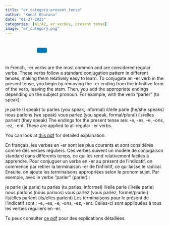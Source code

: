```yaml
---
title: "er_category-present_tense"
author: "Kunal Khurana"
date: "01-27-2025"
categories: [A1/A2, er_verbes, present tense]
image: "er_category.png"
---
```



<div style="text-align: left; padding: 10px;">
  <a href="mailto:info@frenchwithkunal.ca" target="_blank" style="margin: 0 10px; color: #000;"><i class="fas fa-envelope fa-lg"></i></a>
  <a href="https://www.instagram.com/kunal.khurana7" target="_blank" style="margin: 0 10px; color: #E1306C;"><i class="fab fa-instagram fa-lg"></i></a>
  <a href="https://frenchwithkunal.ca" target="_blank" style="margin: 0 10px; color: #0077b5;"><i class="fas fa-globe fa-lg"></i></a>
  <a href="https://whatsapp.com/channel/0029Vb57n2e7dmegpjYpyi3V" target="_blank" style="margin: 0 10px; color: #25D366;"><i class="fab fa-whatsapp fa-lg"></i></a>
  <button onclick="copyLink()" style="background-color: #0077b5; color: white; padding: 8px 16px; border: none; border-radius: 4px; cursor: pointer; margin-left: 10px;">
    <i class="fas fa-copy"></i> 
  </button>
  <span id="copy-message" style="margin-left: 10px; color: green; display: none;">Link copied!</span>
</div>

<script>
  function copyLink() {
    // Get the current page URL
    const url = window.location.href;
    
    // Copy the URL to the clipboard
    navigator.clipboard.writeText(url).then(() => {
      // Show a confirmation message
      const message = document.getElementById("copy-message");
      message.style.display = "inline";
      setTimeout(() => {
        message.style.display = "none";
      }, 2000); // Hide the message after 2 seconds
    });
  }
</script>



::: {.content-visible when-profile="english"}
In French, -er verbs are the most common and are considered regular verbs. These verbs follow a standard conjugation pattern in different tenses, making them relatively easy to learn. To conjugate an -er verb in the present tense, you begin by removing the -er ending from the infinitive form of the verb, leaving the stem. Then, you add the appropriate endings depending on the subject pronoun. For example, with the verb "parler" (to speak):

je parle (I speak) tu parles (you speak, informal) il/elle parle (he/she speaks) nous parlons (we speak) vous parlez (you speak, formal/plural) ils/elles parlent (they speak) The endings for the present tense are: -e, -es, -e, -ons, -ez, -ent. These are applied to all regular -er verbs.

You can look at [this pdf](https://drive.google.com/file/d/1QWKTDci-CCVcfR7ca7QxQC4QnOdSYb2S/view?usp=drive_link) for detailed explanation.
:::

::: {.content-visible when-profile="french"}
En français, les verbes en -er sont les plus courants et sont considérés comme des verbes réguliers. Ces verbes suivent un modèle de conjugaison standard dans différents temps, ce qui les rend relativement faciles à apprendre. Pour conjuguer un verbe en -er au présent de l'indicatif, on commence par retirer la terminaison -er de l'infinitif, ce qui laisse le radical. Ensuite, on ajoute les terminaisons appropriées selon le pronom sujet. Par exemple, avec le verbe "parler" (parler) :

je parle (je parle) tu parles (tu parles, informel) il/elle parle (il/elle parle) nous parlons (nous parlons) vous parlez (vous parlez, formel/pluriel) ils/elles parlent (ils/elles parlent) Les terminaisons pour le présent de l'indicatif sont : -e, -es, -e, -ons, -ez, -ent. Celles-ci sont appliquées à tous les verbes réguliers en -er.

Tu peux consulter [ce pdf](https://drive.google.com/file/d/1QWKTDci-CCVcfR7ca7QxQC4QnOdSYb2S/view?usp=drive_link) pour des explications détaillées.
:::